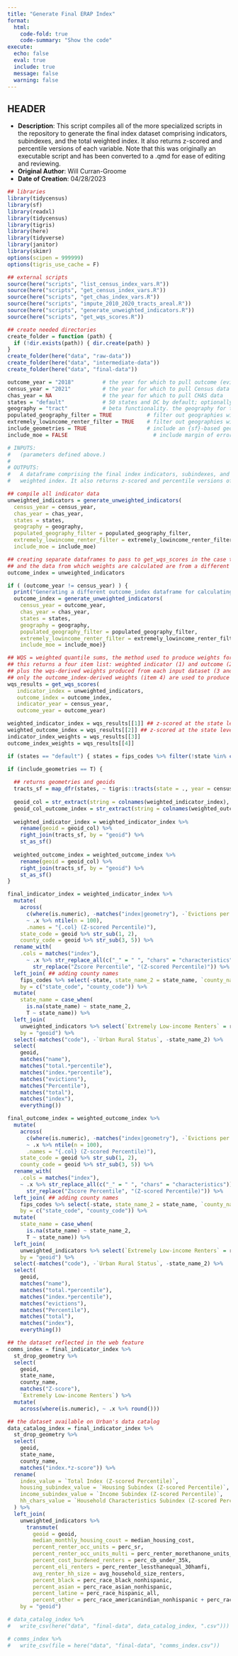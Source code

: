 ```yaml
---
title: "Generate Final ERAP Index"
format: 
  html:
    code-fold: true
    code-summary: "Show the code"
execute:
  echo: false
  eval: true
  include: true
  message: false
  warning: false
---
```


## HEADER

-   **Description**: This script compiles all of the more specialized scripts in the repository to generate the final index dataset comprising indicators, subindexes, and the total weighted index. It also returns z-scored and percentile versions of each variable. Note that this was originally an executable script and has been converted to a .qmd for ease of editing and reviewing.
-   **Original Author**: Will Curran-Groome
-   **Date of Creation**: 04/28/2023

```r
## libraries
library(tidycensus)
library(sf)
library(readxl)
library(tidycensus)
library(tigris)
library(here)
library(tidyverse)
library(janitor)
library(skimr)
options(scipen = 999999)
options(tigris_use_cache = F)

## external scripts
source(here("scripts", "list_census_index_vars.R"))
source(here("scripts", "get_census_index_vars.R"))
source(here("scripts", "get_chas_index_vars.R"))
source(here("scripts", "impute_2010_2020_tracts_areal.R"))
source(here("scripts", "generate_unweighted_indicators.R"))
source(here("scripts", "get_wqs_scores.R"))

## create needed directories
create_folder = function (path) {
  if (!dir.exists(path)) { dir.create(path) }
}
create_folder(here("data", "raw-data"))
create_folder(here("data", "intermediate-data"))
create_folder(here("data", "final-data"))
```

```r
outcome_year = "2018"         # the year for which to pull outcome (evictions) data
census_year = "2021"          # the year for which to pull Census data
chas_year = NA                # the year for which to pull CHAS data
states = "default"            # 50 states and DC by default; optionally specify specific states
geography = "tract"           # beta functionality. the geography for the index. "zcta" and "county" are alternate options.
populated_geography_filter = TRUE           # filter out geographies without any residents if TRUE
extremely_lowincome_renter_filter = TRUE    # filter out geographies without any extremely low-income renters if TRUE
include_geometries = TRUE                   # include an {sf}-based geometry column if TRUE
include_moe = FALSE                           # include margin of error variables from Census if TRUE

# INPUTS:
#   (parameters defined above.)
#   
# OUTPUTS:
#   A dataframe comprising the final index indicators, subindexes, and the total 
#   weighted index. It also returns z-scored and percentile versions of each variable.
```

```r
## compile all indicator data
unweighted_indicators = generate_unweighted_indicators( 
  census_year = census_year,
  chas_year = chas_year,   
  states = states,    
  geography = geography,   
  populated_geography_filter = populated_geography_filter,  
  extremely_lowincome_renter_filter = extremely_lowincome_renter_filter,
  include_moe = include_moe)

## creating separate dataframes to pass to get_wqs_scores in the case that the indicator data is from a given year
## and the data from which weights are calculated are from a different year
outcome_index = unweighted_indicators

if ( (outcome_year != census_year) ) {
  print("Generating a different outcome_index dataframe for calculating weights.")
  outcome_index = generate_unweighted_indicators(
    census_year = outcome_year,
    chas_year = chas_year,   
    states = states,    
    geography = geography,   
    populated_geography_filter = populated_geography_filter,  
    extremely_lowincome_renter_filter = extremely_lowincome_renter_filter,
    include_moe = include_moe)}

## WQS = weighted quantile sums, the method used to produce weights for each subindex.
## this returns a four item list: weighted indicator (1) and outcome (2) indexes,
## plus the wqs-derived weights produced from each input dataset (3 and 4), though
## only the outcome_index-derived weights (item 4) are used to produce items 1 and 2.
wqs_results = get_wqs_scores(
   indicator_index = unweighted_indicators, 
   outcome_index = outcome_index,
   indicator_year = census_year,
   outcome_year = outcome_year)

weighted_indicator_index = wqs_results[[1]] ## z-scored at the state level
weighted_outcome_index = wqs_results[[2]] ## z-scored at the state level
indicator_index_weights = wqs_results[[3]]
outcome_index_weights = wqs_results[[4]]

if (states == "default") { states = fips_codes %>% filter(!state %in% c("PR", "UM", "VI", "GU", "AS", "MP")) %>% pull(state) %>% unique() }

if (include_geometries == T) {
  
  ## returns geometries and geoids
  tracts_sf = map_dfr(states, ~ tigris::tracts(state = ., year = census_year) %>% select(geoid = GEOID))
  
  geoid_col = str_extract(string = colnames(weighted_indicator_index), pattern = regex("geoid", ignore_case = T)) %>% .[!is.na(.)]
  geoid_col_outcome_index = str_extract(string = colnames(weighted_outcome_index), pattern = regex("geoid", ignore_case = T)) %>% .[!is.na(.)]
  
  weighted_indicator_index = weighted_indicator_index %>% 
    rename(geoid = geoid_col) %>% 
    right_join(tracts_sf, by = "geoid") %>% 
    st_as_sf() 
  
  weighted_outcome_index = weighted_outcome_index %>% 
    rename(geoid = geoid_col) %>% 
    right_join(tracts_sf, by = "geoid") %>% 
    st_as_sf() 
}
```

```r
final_indicator_index = weighted_indicator_index %>%
  mutate(
    across(
      c(where(is.numeric), -matches("index|geometry"), -`Evictions per 1000 (2018)`), 
      ~ .x %>% ntile(n = 100),
      .names = "{.col} (Z-scored Percentile)"),
    state_code = geoid %>% str_sub(1, 2),
    county_code = geoid %>% str_sub(3, 5)) %>% 
  rename_with(
    .cols = matches("index"),
      ~ .x %>% str_replace_all(c("_" = " ", "chars" = "characteristics")) %>% str_to_title %>%
        str_replace("Zscore Percentile", "(Z-scored Percentile)")) %>% 
  left_join( ## adding county names
    fips_codes %>% select(-state, state_name_2 = state_name, `county_name` = county), 
    by = c("state_code", "county_code")) %>%
  mutate(
    state_name = case_when(
      is.na(state_name) ~ state_name_2,
      T ~ state_name)) %>%
  left_join(
    unweighted_indicators %>% select(`Extremely Low-income Renters` = renter_lessthanequal_30hamfi, geoid),
    by = "geoid") %>%
  select(-matches("code"), -`Urban Rural Status`, -state_name_2) %>%
  select(
    geoid, 
    matches("name"), 
    matches("total.*percentile"), 
    matches("index.*percentile"),
    matches("evictions"), 
    matches("Percentile"), 
    matches("total"),
    matches("index"),
    everything())

final_outcome_index = weighted_outcome_index %>%
  mutate(
    across(
      c(where(is.numeric), -matches("index|geometry"), -`Evictions per 1000 (2018)`), 
      ~ .x %>% ntile(n = 100),
      .names = "{.col} (Z-scored Percentile)"),
    state_code = geoid %>% str_sub(1, 2),
    county_code = geoid %>% str_sub(3, 5)) %>% 
  rename_with(
    .cols = matches("index"),
    ~ .x %>% str_replace_all(c("_" = " ", "chars" = "characteristics")) %>% str_to_title %>%
      str_replace("Zscore Percentile", "(Z-scored Percentile)")) %>% 
  left_join( ## adding county names
    fips_codes %>% select(-state, state_name_2 = state_name, `county_name` = county), 
    by = c("state_code", "county_code")) %>%
  mutate(
    state_name = case_when(
      is.na(state_name) ~ state_name_2,
      T ~ state_name)) %>%
  left_join(
    unweighted_indicators %>% select(`Extremely Low-income Renters` = renter_lessthanequal_30hamfi, geoid),
    by = "geoid") %>%
  select(-matches("code"), -`Urban Rural Status`, -state_name_2) %>%
  select(
    geoid, 
    matches("name"), 
    matches("total.*percentile"), 
    matches("index.*percentile"),
    matches("evictions"), 
    matches("Percentile"), 
    matches("total"),
    matches("index"),
    everything())
```

```r
## the dataset reflected in the web feature
comms_index = final_indicator_index %>%
  st_drop_geometry %>%
  select(
    geoid, 
    state_name,
    county_name,
    matches("Z-score"),
    `Extremely Low-income Renters`) %>%
  mutate(
    across(where(is.numeric), ~ .x %>% round()))

## the dataset available on Urban's data catalog
data_catalog_index = final_indicator_index %>%
  st_drop_geometry %>%
  select(
    geoid,
    state_name,
    county_name,
    matches("index.*z-score")) %>%
  rename(
    index_value = `Total Index (Z-scored Percentile)`,
    housing_subindex_value = `Housing Subindex (Z-scored Percentile)`,
    income_subindex_value = `Income Subindex (Z-scored Percentile)`,
    hh_chars_value = `Household Characteristics Subindex (Z-scored Percentile)`,
  ) %>%
  left_join(
    unweighted_indicators %>%
      transmute(
        geoid = geoid,
        median_monthly_housing_coust = median_housing_cost,
        percent_renter_occ_units = perc_sr,
        percent_renter_occ_units_multi = perc_renter_morethanone_units_in_structure,
        percent_cost_burdened_renters = perc_cb_under_35k,
        percent_eli_renters = perc_renter_lessthanequal_30hamfi,
        avg_renter_hh_size = avg_household_size_renters,
        percent_black = perc_race_black_nonhispanic,
        percent_asian = perc_race_asian_nonhispanic,
        percent_latine = perc_race_hispanic_all,
        percent_other = perc_race_americanindian_nonhispanic + perc_race_pacificislander_nonhispanic + perc_race_morethanone_nonhispanic),
    by = "geoid")

# data_catalog_index %>%
#   write_csv(here("data", "final-data", data_catalog_index, ".csv")))

# comms_index %>%
#   write_csv(file = here("data", "final-data", "comms_index.csv"))
```
